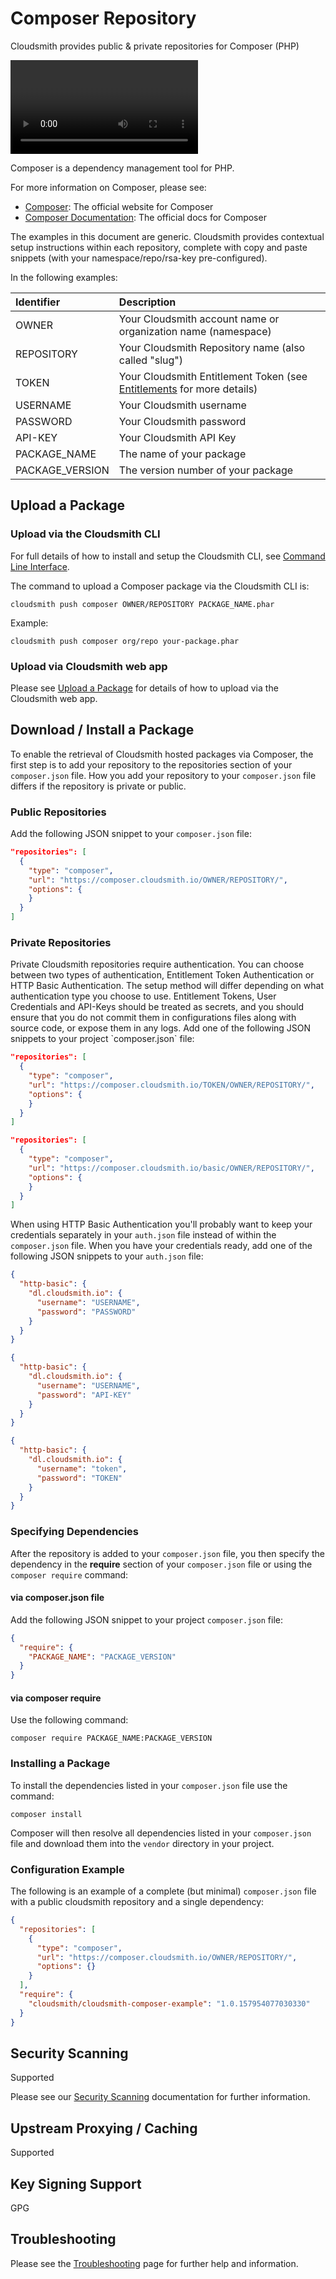 

# Composer Repository

Cloudsmith provides public & private repositories for Composer (PHP)

<Video wistiaId="x8h72d4jxd"></Video>

Composer is a dependency management tool for PHP.

For more information on Composer, please see:

- [Composer](https://getcomposer.org/): The official website for Composer
- [Composer Documentation](https://getcomposer.org/doc/): The official docs for Composer

<Note variant="note" headline="Contextual Documentation">
  The examples in this document are generic. Cloudsmith provides contextual setup instructions within each repository, complete with copy and paste snippets (with your namespace/repo/rsa-key pre-configured).
</Note>

In the following examples: 

| Identifier      | Description                                                                               |
| :-------------- | :---------------------------------------------------------------------------------------- |
| OWNER           | Your Cloudsmith account name or organization name (namespace)                             |
| REPOSITORY      | Your Cloudsmith Repository name (also called "slug")                                      |
| TOKEN           | Your Cloudsmith Entitlement Token (see [Entitlements](/software-distribution/entitlement-tokens) for more details) |
| USERNAME        | Your Cloudsmith username                                                                  |
| PASSWORD        | Your Cloudsmith password                                                                  |
| API-KEY         | Your Cloudsmith API Key                                                                   |
| PACKAGE_NAME    | The name of your package                                                                  |
| PACKAGE_VERSION | The version number of your package                                                        |

## Upload a Package

### Upload via the Cloudsmith CLI

For full details of how to install and setup the Cloudsmith CLI, see [Command Line Interface](/developer-tools/cli).

The command to upload a Composer package via the Cloudsmith CLI is: 

```shell
cloudsmith push composer OWNER/REPOSITORY PACKAGE_NAME.phar
```

Example:

```shell
cloudsmith push composer org/repo your-package.phar
```

### Upload via Cloudsmith web app

Please see [Upload a Package](/artifact-management/package-upload) for details of how to upload via the Cloudsmith web app.

## Download / Install a Package

To enable the retrieval of Cloudsmith hosted packages via Composer, the first step is to add your repository to the repositories section of your `composer.json` file.  How you add your repository to your `composer.json` file differs if the repository is private or public.

### Public Repositories

Add the following JSON snippet to your `composer.json` file: 

```json
"repositories": [
  {
    "type": "composer",
    "url": "https://composer.cloudsmith.io/OWNER/REPOSITORY/",
    "options": {
    }
  }
]
```

### Private Repositories

<Note variant="note" headline="Private Repositories">
Private Cloudsmith repositories require authentication.  You can choose between two types of authentication, Entitlement Token Authentication or HTTP Basic Authentication. 
The setup method will differ depending on what authentication type you choose to use.
</Note>

<Note variant="warning" headline="Warning">
Entitlement Tokens, User Credentials and API-Keys should be treated as secrets, and you should ensure that you do not commit them in configurations files along with source code, or expose them in any logs.
</Note>
Add one of the following JSON snippets to your project `composer.json` file:

```json Entitlemet Token Auth
"repositories": [
  {
    "type": "composer",
    "url": "https://composer.cloudsmith.io/TOKEN/OWNER/REPOSITORY/",
    "options": {
    }
  }
]
```
```json HTTP Basic Auth
"repositories": [
  {
    "type": "composer",
    "url": "https://composer.cloudsmith.io/basic/OWNER/REPOSITORY/",
    "options": {
    }
  }
]
```

When using HTTP Basic Authentication you'll probably want to keep your credentials separately in your `auth.json` file instead of within the `composer.json` file. When you have your credentials ready, add one of the following JSON snippets to your `auth.json` file:

```json Username + Password
{
  "http-basic": {
    "dl.cloudsmith.io": {
      "username": "USERNAME",
      "password": "PASSWORD"
    }
  }
}
```
```json Username + API-Key
{
  "http-basic": {
    "dl.cloudsmith.io": {
      "username": "USERNAME",
      "password": "API-KEY"
    }
  }
}
```
```json Entitlement Token
{
  "http-basic": {
    "dl.cloudsmith.io": {
      "username": "token",
      "password": "TOKEN"
    }
  }
}
```

### Specifying Dependencies

After the repository is added to your `composer.json` file, you then specify the dependency in the **require** section of your `composer.json` file or using the `composer require` command: 

#### via composer.json file

Add the following JSON snippet to your project `composer.json` file:

```json
{
  "require": {
    "PACKAGE_NAME": "PACKAGE_VERSION"
  }
}
```

#### via composer require

Use the following command: 

```shell
composer require PACKAGE_NAME:PACKAGE_VERSION
```

### Installing a Package

To install the dependencies listed in your `composer.json` file use the command: 

```shell
composer install
```

Composer will then resolve all dependencies listed in your `composer.json` file and download them into the `vendor` directory in your project.

### Configuration Example

The following is an example of a complete (but minimal) `composer.json` file with a public cloudsmith repository and a single dependency: 

```json
{
  "repositories": [
    {
      "type": "composer",
      "url": "https://composer.cloudsmith.io/OWNER/REPOSITORY/",
      "options": {}
    }
  ],
  "require": {
    "cloudsmith/cloudsmith-composer-example": "1.0.157954077030330"
  }
}
```

## Security Scanning

<Tag variant="dark-green" theme="legacy">Supported</Tag>

Please see our [Security Scanning](/policy-management/vulnerability-policy) documentation for further information.

## Upstream Proxying / Caching

<Tag variant="dark-green" theme="legacy">Supported</Tag>

## Key Signing Support

<Tag variant="blue" theme="legacy">GPG</Tag>

## Troubleshooting

Please see the [Troubleshooting](/troubleshooting) page for further help and information.
